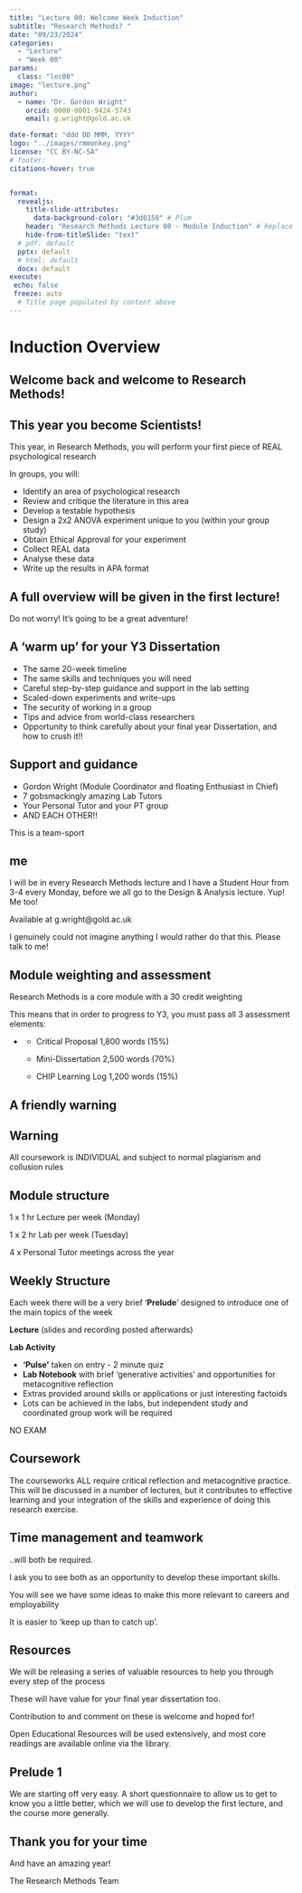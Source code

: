 ```yaml
---
title: "Lecture 00: Welcome Week Induction"
subtitle: "Research Methods? "
date: "09/23/2024"
categories: 
  - "Lecture"
  - "Week 00"
params:
  class: "lec00"
image: "lecture.png"
author: 
  - name: "Dr. Gordon Wright"
    orcid: 0000-0001-9424-5743
    email: g.wright@gold.ac.uk

date-format: "ddd DD MMM, YYYY"
logo: "../images/rmmonkey.png"
license: "CC BY-NC-SA"
# footer: 
citations-hover: true


format: 
  revealjs: 
    title-slide-attributes: 
      data-background-color: "#3d0158" # Plum
    header: "Research Methods Lecture 00 - Module Induction" # Replace it
    hide-from-titleSlide: "text"
  # pdf: default
  pptx: default
  # html: default
  docx: default  
execute:
 echo: false
 freeze: auto
  # Title page populated by content above
---
```


# Induction Overview

## Welcome back and welcome to Research Methods!

## This year you become Scientists!

This year, in Research Methods, you will perform your first piece of
REAL psychological research

In groups, you will:

::: small
-   Identify an area of psychological research
-   Review and critique the literature in this area
-   Develop a testable hypothesis
-   Design a 2x2 ANOVA experiment unique to you (within your group
    study)
-   Obtain Ethical Approval for your experiment
-   Collect REAL data
-   Analyse these data
-   Write up the results in APA format
:::

## A full overview will be given in the first lecture!

Do not worry! It's going to be a great adventure!

## A 'warm up' for your Y3 Dissertation

::: small
-   The same 20-week timeline
-   The same skills and techniques you will need
-   Careful step-by-step guidance and support in the lab setting
-   Scaled-down experiments and write-ups
-   The security of working in a group
-   Tips and advice from world-class researchers
-   Opportunity to think carefully about your final year Dissertation,
    and how to crush it!!
:::

## Support and guidance

-   Gordon Wright (Module Coordinator and floating Enthusiast in Chief)
-   7 gobsmackingly amazing Lab Tutors
-   Your Personal Tutor and your PT group
-   AND EACH OTHER!!

This is a team-sport

## me

I will be in every Research Methods lecture and I have a Student Hour
from 3-4 every Monday, before we all go to the Design & Analysis
lecture. Yup! Me too!

Available at g.wright\@gold.ac.uk

I genuinely could not imagine anything I would rather do that this.
Please talk to me!

## Module weighting and assessment

Research Methods is a core module with a 30 credit weighting

This means that in order to progress to Y3, you must pass all 3
assessment elements:

-   ::: takeaway
    -   Critical Proposal 1,800 words (15%)

    -   Mini-Dissertation 2,500 words (70%)

    -   CHIP Learning Log 1,200 words (15%)
    :::

## A friendly warning

::: callout-warning
## Warning

All coursework is [INDIVIDUAL]{.shout} and subject to normal plagiarism
and collusion rules
:::

## Module structure

1 x 1 hr Lecture per week (Monday)

1 x 2 hr Lab per week (Tuesday)

4 x Personal Tutor meetings across the year

## Weekly Structure

Each week there will be a very brief '**Prelude**' designed to introduce
one of the main topics of the week

**Lecture** (slides and recording posted afterwards)

**Lab Activity**

-   **'Pulse'** taken on entry - 2 minute quiz
-   **Lab Notebook** with brief 'generative activities' and
    opportunities for metacognitive reflection
-   Extras provided around skills or applications or just interesting
    factoids
-   Lots can be achieved in the labs, but independent study and
    coordinated group work will be required

[NO EXAM]{.shout}

## Coursework

The courseworks ALL require critical reflection and metacognitive
practice. This will be discussed in a number of lectures, but it
contributes to effective learning and your integration of the skills and
experience of doing this research exercise.

## Time management and teamwork

..will both be required.

I ask you to see both as an opportunity to develop these important
skills.

You will see we have some ideas to make this more relevant to careers
and employability

It is easier to 'keep up than to catch up'.

## Resources

We will be releasing a series of valuable resources to help you through
every step of the process

These will have value for your final year dissertation too.

Contribution to and comment on these is welcome and hoped for!

Open Educational Resources will be used extensively, and most core
readings are available online via the library.

## Prelude 1

We are starting off very easy. A short questionnaire to allow us to get
to know you a little better, which we will use to develop the first
lecture, and the course more generally.

## Thank you for your time

And have an amazing year!

The Research Methods Team
